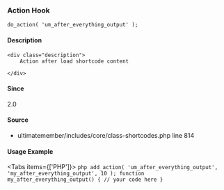 
### Action Hook    
    
```
do_action( 'um_after_everything_output' );
```

#### Description
    <div class="description">
        Action after load shortcode content
 
    </div>



#### Since
<div class="description">
2.0
</div>

#### Source
  - <Link href="/developer/files/includes-core-class-shortcodes#source-view.814">ultimatemember/includes/core/class-shortcodes.php</Link> <Link href="/developer/files/includes-core-class-shortcodes#source-view.814">line 814</Link>



#### Usage Example

<Tabs items={['PHP']}>
    <Tab>
    ```php
    add_action( 'um_after_everything_output', 'my_after_everything_output', 10 );
 function my_after_everything_output() {
     // your code here
 }
    ```
    </Tab>
</Tabs>